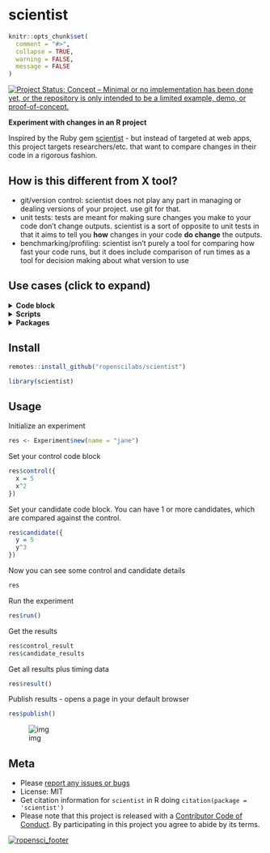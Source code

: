 scientist
=========

```r
knitr::opts_chunk$set(
  comment = "#>",
  collapse = TRUE,
  warning = FALSE,
  message = FALSE
)
```

[![Project Status: Concept – Minimal or no implementation has been done yet, or the repository is only intended to be a limited example, demo, or proof-of-concept.](https://www.repostatus.org/badges/latest/concept.svg)](https://www.repostatus.org/#concept)

__Experiment with changes in an R project__

Inspired by the Ruby gem [scientist](https://github.com/github/scientist) -
but instead of targeted at web apps, this project targets researchers/etc.
that want to compare changes in their code in a rigorous fashion.

## How is this different from X tool?

* git/version control: scientist does not play any part in managing or
dealing versions of your project. use git for that.
* unit tests: tests are meant for making sure changes you make to your code
don't change outputs. scientist is a sort of opposite to
unit tests in that it aims to tell you **how** changes in your code
**do change** the outputs.
* benchmarking/profiling: scientist isn't purely a tool for comparing how
fast your code runs, but it does include comparison of run times
as a tool for decision making about what version to use

 
## Use cases (click to expand)

<details> <summary><strong>Code block</strong></summary> <p>

You have some code. You want to make a change to the code,
and you have a few different ideas about what you'd like
to do. For example, you want to pre-allocate the size of the
data.frame to see if that saves time.

`scientist` can help you sort out changes by comparing how long
each version takes, and visually diff results.

Using `scientist` you can compare these two functions like:

```r
a <- Experiment$new(name = "compare_code")
a$control(v1 = {
  out <- data.frame(letter = NA_character_, LETTER = NA_character_,
    both = NA_character_, stringsAsFactors = FALSE)
  for (i in 1:26)
    out[i,] <- c(letters[i], LETTERS[i], paste0(letters[i], LETTERS[i]))
  out
})
a$candidate(v2 = {
  out <- data.frame(letter = rep(NA_character_, times = 26),
    LETTER = rep(NA_character_, times = 26),
    both = rep(NA_character_, times = 26),
    stringsAsFactors = FALSE)
  for (i in 1:26)
    out[i,] <- c(letters[i], LETTERS[i], paste0(sample(letters, 1), LETTERS[i]))
  out
})
a
```

Then we can run the "experiment"

```r
a$run()
```

Then compare results

```r
a$diff()
```

![diff_plot](tools/code_block_diff.png)

</p></details>

<details> <summary><strong>Scripts</strong></summary> <p>

You have an R script, let's call it `code.R`. Just as above with the code
example, you want to make a change to the script. Instead of using
code blocks as input, you can use file names. (NOTE: file names
not supported yet, see [issue #7](https://github.com/ropenscilabs/scientist/issues/7))

Using `scientist` you can compare these two functions with:

```r
b <- Experiment$new(name = "compare_scripts")
b$control(file = "code.R")
b$candidate(file = "code_new.R")
```

</p></details>

<details> <summary><strong>Packages</strong></summary> <p>

You have a package, let's call it `foobar`. You want to change a function
in `foobar` called `stuff()`. You make a new version of that function
called `stuff_new()`.

Using `scientist` you can compare these two functions with:

```r
res <- Experiment$new(name = "compare_stuff")
res$control(foobar::stuff(x = 5))
res$candidate(foobar::stuff_new(x = 5))
```

(NOTE: functions not supported yet per se, see 
[issue #8](https://github.com/ropenscilabs/scientist/issues/8); although
you can call functions just like code blocks)

</p></details>



## Install

```r
remotes::install_github("ropenscilabs/scientist")
```

```r
library(scientist)
```

## Usage

Initialize an experiment

```r
res <- Experiment$new(name = "jane")
```

Set your control code block

```r
res$control({
  x = 5
  x^2
})
```

Set your candidate code block. You can have 1 or more candidates, which are
compared against the control.

```r
res$candidate({
  y = 5
  y^3
})
```

Now you can see some control and candidate details

```r
res
```

Run the experiment

```r
res$run()
```

Get the results

```r
res$control_result
res$candidate_results
```

Get all results plus timing data

```r
res$result()
```

Publish results - opens a page in your default browser

```r
res$publish()
```

![img](tools/publish_eg.png)

## Meta

* Please [report any issues or bugs](https://github.com/ropensci/scientist/issues)
* License: MIT
* Get citation information for `scientist` in R doing `citation(package = 'scientist')`
* Please note that this project is released with a [Contributor Code of Conduct][coc]. By participating in this project you agree to abide by its terms.

[![ropensci_footer](https://ropensci.org/public_images/github_footer.png)](https://ropensci.org)


[coc]: https://github.com/ropenscilabs/scientist/blob/master/CODE_OF_CONDUCT.md
